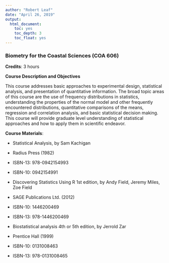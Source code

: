 ---
author: "Robert Leaf"
date: "April 26, 2019"
output:
  html_document:
    toc: yes
    toc_depth: 3
    toc_float: yes
---
### Biometry for the Coastal Sciences (COA 606) 

**Credits**: 3 hours

**Course Description and Objectives**

This course addresses basic approaches to experimental design, statistical analysis, and presentation of
quantitative information. The broad topic areas of this course are the use of frequency distributions in
statistics, understanding the properties of the normal model and other frequently encountered distributions,
quantitative comparisons of the means, regression and correlation analysis, and basic statistical decision
making. This course will provide graduate level understanding of statistical approaches and how to apply them
in scientific endeavor. 

**Course Materials**:

+ Statistical Analysis, by Sam Kachigan
+ Radius Press (1982)
+ ISBN-13: 978-0942154993
+ ISBN-10: 0942154991

+ Discovering Statistics Using R 1st edition, by Andy Field, Jeremy Miles, Zoe Field
+ SAGE Publications Ltd. (2012)
+ ISBN-10: 1446200469
+ ISBN-13: 978-1446200469

+ Biostatistical analysis 4th or 5th edition, by Jerrold Zar
+ Prentice Hall (1999)
+ ISBN-10: 0131008463
+ ISBN-13: 978-0131008465